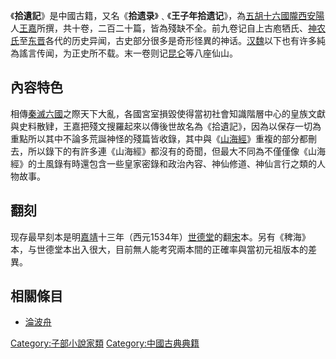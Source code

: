 《'''拾遺記'''》是中國古籍，又名《'''拾遗录'''》﹑《'''王子年拾遗记'''》，為[[五胡十六國|五胡十六國]][[隴西|隴西]][[安陽|安陽]]人[[王嘉_(五胡十六國)|王嘉]]所撰，共十卷，二百二十篇，皆為殘缺不全。前九卷记自上古庖牺氏、[[神农氏|神农氏]]至[[东晋|东晋]]各代的历史异闻，古史部分很多是奇形怪異的神话。[[東漢|汉]][[曹魏|魏]]以下也有许多純為謠言传闻，为正史所不载。末一卷则记[[昆仑|昆仑]]等八座仙山。

==內容特色==
相傳[[秦滅六國|秦滅六國]]之際天下大亂，各國宮室損毀使得當初社會知識階層中心的皇族文獻與史料散肄，王嘉把殘文搜羅起來以傳後世故名為《拾遺記》，因為以保存一切為重點所以其中不論多荒誕神怪的殘篇皆收錄，其中與《[[山海經|山海經]]》重複的部分都刪去，所以錄下的有許多連《山海經》都沒有的奇聞，但最大不同為不僅僅像《山海經》的土風錄有時還包含一些皇家密錄和政治內容、神仙修道、神仙言行之類的人物故事。

==翻刻==
现存最早刻本是明[[嘉靖|嘉靖]]十三年（西元1534年）[[世德堂|世德堂]]的翻[[宋朝|宋]]本。另有《稗海》本，与世德堂本出入很大，目前無人能考究兩本間的正確率與當初元祖版本的差異。

== 相關條目 ==
*[[淪波舟|淪波舟]]
{{wikisource}}
{{中國神話}}
[[Category:子部小說家類|Category:子部小說家類]]
[[Category:中國古典典籍|Category:中國古典典籍]]